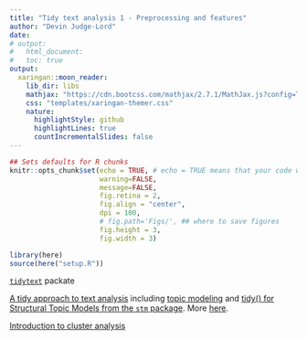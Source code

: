```yaml
---
title: "Tidy text analysis 1 - Preprocessing and features"
author: "Devin Judge-Lord"
date: 
# output: 
#   html_document:
#   toc: true
output:
  xaringan::moon_reader:
    lib_dir: libs
    mathjax: "https://cdn.bootcss.com/mathjax/2.7.1/MathJax.js?config=TeX-AMS_HTML"
    css: "templates/xaringan-themer.css"
    nature:
      highlightStyle: github
      highlightLines: true
      countIncrementalSlides: false
---
```


```r
## Sets defaults for R chunks
knitr::opts_chunk$set(echo = TRUE, # echo = TRUE means that your code will show
                      warning=FALSE,
                      message=FALSE,
                      fig.retina = 2,
                      fig.align = "center", 
                      dpi = 100,
                      # fig.path='Figs/', ## where to save figures
                      fig.height = 3,
                      fig.width = 3)

library(here)
source(here("setup.R"))
```

[`tidytext`](https://cran.r-project.org/web/packages/tidytext/tidytext.pdf) packate

[A tidy approach to text analysis](https://www.tidytextmining.com/) including
[topic modeling](https://www.tidytextmining.com/topicmodeling.html) and
[tidy() for Structural Topic Models from the `stm` package](https://juliasilge.github.io/tidytext/reference/stm_tidiers.html). More [here](https://rdrr.io/cran/tidytext/man/stm_tidiers.html).


[Introduction to cluster analysis](https://eight2late.wordpress.com/2015/07/22/a-gentle-introduction-to-cluster-analysis-using-r/)
